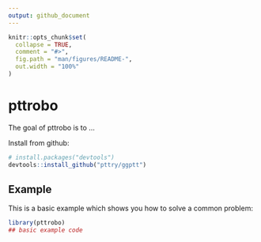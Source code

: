 ```yaml
---
output: github_document
---
```


<!-- README.md is generated from README.Rmd. Please edit that file -->

```r
knitr::opts_chunk$set(
  collapse = TRUE,
  comment = "#>",
  fig.path = "man/figures/README-",
  out.width = "100%"
)
```

# pttrobo

<!-- badges: start -->
<!-- badges: end -->

The goal of pttrobo is to ...


Install from github:

```r

# install.packages("devtools")
devtools::install_github("pttry/ggptt")

```

## Example

This is a basic example which shows you how to solve a common problem:

```r
library(pttrobo)
## basic example code
```


